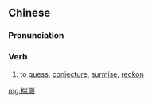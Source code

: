 {{also|揣测}}
==Chinese==
{{zh-forms|s=揣测}}

===Pronunciation===
{{zh-pron
|m=chuǎicè
|c=cyun2 cak1
|cat=v
}}

===Verb===
{{zh-verb}}

# to [[guess]], [[conjecture]], [[surmise]], [[reckon]]

[[mg:揣測]]
